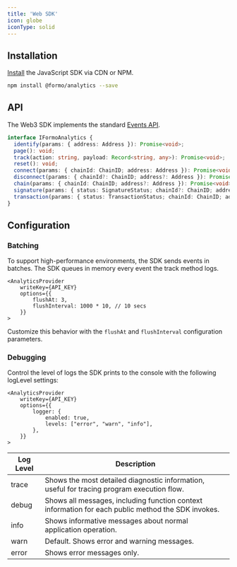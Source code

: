 ```yaml
---
title: 'Web SDK'
icon: globe
iconType: solid
---
```


## Installation

[Install](/install) the JavaScript SDK via CDN or NPM.

```bash
npm install @formo/analytics --save
```

## API

The Web3 SDK implements the standard [Events API](/data/events#events-api).

```ts
interface IFormoAnalytics {
  identify(params: { address: Address }): Promise<void>;
  page(): void;
  track(action: string, payload: Record<string, any>): Promise<void>;
  reset(): void;
  connect(params: { chainId: ChainID; address: Address }): Promise<void>;
  disconnect(params: { chainId?: ChainID; address?: Address }): Promise<void>;
  chain(params: { chainId: ChainID; address?: Address }): Promise<void>;
  signature(params: { status: SignatureStatus; chainId?: ChainID; address: Address; message: string; signatureHash?: string; }): Promise<void>;
  transaction(params: { status: TransactionStatus; chainId: ChainID; address: Address; data?: string; to?: string; value?: string; transactionHash?: string; }): Promise<void>;
}
```

## Configuration

### Batching

To support high-performance environments, the SDK sends events in batches. 
The SDK queues in memory every event the track method logs. 

```tsx
<AnalyticsProvider
    writeKey={API_KEY}
    options={{
        flushAt: 3,
        flushInterval: 1000 * 10, // 10 secs
    }}
>
```

Customize this behavior with the `flushAt` and `flushInterval` configuration parameters. 

### Debugging

Control the level of logs the SDK prints to the console with the following logLevel settings:

```tsx
<AnalyticsProvider
    writeKey={API_KEY}
    options={{
        logger: {
            enabled: true,
            levels: ["error", "warn", "info"],
        },
    }}
>
```

| Log Level | Description |
|-----------|-------------|
| trace | Shows the most detailed diagnostic information, useful for tracing program execution flow. |
| debug | Shows all messages, including function context information for each public method the SDK invokes. |
| info | Shows informative messages about normal application operation. |
| warn | Default. Shows error and warning messages. |
| error | Shows error messages only. |
